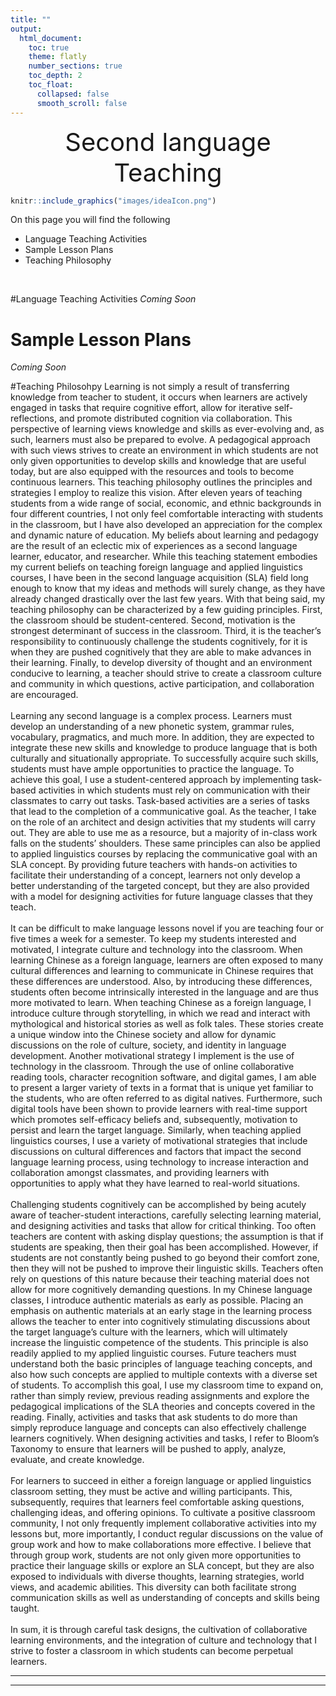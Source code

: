 ```yaml
---
title: ""
output:
  html_document:
    toc: true
    theme: flatly
    number_sections: true
    toc_depth: 2
    toc_float:
      collapsed: false
      smooth_scroll: false
---
```

<!-- Global site tag (gtag.js) - Google Analytics -->
<script async src="https://www.googletagmanager.com/gtag/js?id=UA-116712862-1"></script>
<script>
  window.dataLayer = window.dataLayer || [];
  function gtag(){dataLayer.push(arguments);}
  gtag('js', new Date());

  gtag('config', 'UA-116712862-1');
</script>
<center  style="font-size:40px">Second language Teaching </center>

```r
knitr::include_graphics("images/ideaIcon.png")
```

On this page you will find the following 

<ul>
  <li>Language Teaching Activities</li>
  <li>Sample Lesson Plans</li>
  <li>Teaching Philosophy</li>
</ul>
</br>

#Language Teaching Activities
*Coming Soon*
</br>

# Sample Lesson Plans
*Coming Soon*
</br>


#Teaching Philosohpy
Learning is not simply a result of transferring knowledge from teacher to student, it occurs when learners are actively engaged in tasks that require cognitive effort, allow for iterative self-reflections, and promote distributed cognition via collaboration. This perspective of learning views knowledge and skills as ever-evolving and, as such, learners must also be prepared to evolve. A pedagogical approach with such views strives to create an environment in which students are not only given opportunities to develop skills and knowledge that are useful today, but are also equipped with the resources and tools to become continuous learners. This teaching philosophy outlines the principles and strategies I employ to realize this vision. 
After eleven years of teaching students from a wide range of social, economic, and ethnic backgrounds in four different countries, I not only feel comfortable interacting with students in the classroom, but I have also developed an appreciation for the complex and dynamic nature of education. My beliefs about learning and pedagogy are the result of an eclectic mix of experiences as a second language learner, educator, and researcher. While this teaching statement embodies my current beliefs on teaching foreign language and applied linguistics courses, I have been in the second language acquisition (SLA) field long enough to know that my ideas and methods will surely change, as they have already changed drastically over the last few years. With that being said, my teaching philosophy can be characterized by a few guiding principles. First, the classroom should be student-centered. Second, motivation is the strongest determinant of success in the classroom. Third, it is the teacher’s responsibility to continuously challenge the students cognitively, for it is when they are pushed cognitively that they are able to make advances in their learning. Finally, to develop diversity of thought and an environment conducive to learning, a teacher should strive to create a classroom culture and community in which questions, active participation, and collaboration are encouraged. </br></br>
Learning any second language is a complex process. Learners must develop an understanding of a new phonetic system, grammar rules, vocabulary, pragmatics, and much more. In addition, they are expected to integrate these new skills and knowledge to produce language that is both culturally and situationally appropriate. To successfully acquire such skills, students must have ample opportunities to practice the language. To achieve this goal, I use a student-centered approach by implementing task-based activities in which students must rely on communication with their classmates to carry out tasks. Task-based activities are a series of tasks that lead to the completion of a communicative goal. As the teacher, I take on the role of an architect and design activities that my students will carry out. They are able to use me as a resource, but a majority of in-class work falls on the students’ shoulders. These same principles can also be applied to applied linguistics courses by replacing the communicative goal with an SLA concept. By providing future teachers with hands-on activities to facilitate their understanding of a concept, learners not only develop a better understanding of the targeted concept, but they are also provided with a model for designing activities for future language classes that they teach. </br></br>
It can be difficult to make language lessons novel if you are teaching four or five times a week for a semester. To keep my students interested and motivated, I integrate culture and technology into the classroom. When learning Chinese as a foreign language, learners are often exposed to many cultural differences and learning to communicate in Chinese requires that these differences are understood. Also, by introducing these differences, students often become intrinsically interested in the language and are thus more motivated to learn. When teaching Chinese as a foreign language, I introduce culture through storytelling, in which we read and interact with mythological and historical stories as well as folk tales. These stories create a unique window into the Chinese society and allow for dynamic discussions on the role of culture, society, and identity in language development. Another motivational strategy I implement is the use of technology in the classroom. Through the use of online collaborative reading tools, character recognition software, and digital games, I am able to present a larger variety of texts in a format that is unique yet familiar to the students, who are often referred to as digital natives. Furthermore, such digital tools have been shown to provide learners with real-time support which promotes self-efficacy beliefs and, subsequently, motivation to persist and learn the target language. Similarly, when teaching applied linguistics courses, I use a variety of motivational strategies that include discussions on cultural differences and factors that impact the second language learning process, using technology to increase interaction and collaboration amongst classmates, and providing learners with opportunities to apply what they have learned to real-world situations.  </br></br>
Challenging students cognitively can be accomplished by being acutely aware of teacher-student interactions, carefully selecting learning material, and designing activities and tasks that allow for critical thinking. Too often teachers are content with asking display questions; the assumption is that if students are speaking, then their goal has been accomplished. However, if students are not constantly being pushed to go beyond their comfort zone, then they will not be pushed to improve their linguistic skills. Teachers often rely on questions of this nature because their teaching material does not allow for more cognitively demanding questions. In my Chinese language classes, I introduce authentic materials as early as possible. Placing an emphasis on authentic materials at an early stage in the learning process allows the teacher to enter into cognitively stimulating discussions about the target language’s culture with the learners, which will ultimately increase the linguistic competence of the students. This principle is also readily applied to my applied linguistic courses. Future teachers must understand both the basic principles of language teaching concepts, and also how such concepts are applied to multiple contexts with a diverse set of students. To accomplish this goal, I use my classroom time to expand on, rather than simply review, previous reading assignments and explore the pedagogical implications of the SLA theories and concepts covered in the reading. Finally, activities and tasks that ask students to do more than simply reproduce language and concepts can also effectively challenge learners cognitively. When designing activities and tasks, I refer to Bloom’s Taxonomy to ensure that learners will be pushed to apply, analyze, evaluate, and create knowledge. </br></br>
For learners to succeed in either a foreign language or applied linguistics classroom setting, they must be active and willing participants. This, subsequently, requires that learners feel comfortable asking questions, challenging ideas, and offering opinions. To cultivate a positive classroom community, I not only frequently implement collaborative activities into my lessons but, more importantly, I conduct regular discussions on the value of group work and how to make collaborations more effective. I believe that through group work, students are not only given more opportunities to practice their language skills or explore an SLA concept, but they are also exposed to individuals with diverse thoughts, learning strategies, world views, and academic abilities. This diversity can both facilitate strong communication skills as well as understanding of concepts and skills being taught.</br></br>
	In sum, it is through careful task designs, the cultivation of collaborative learning environments, and the integration of culture and technology that I strive to foster a classroom in which students can become perpetual learners.

<hr>
<hr>
